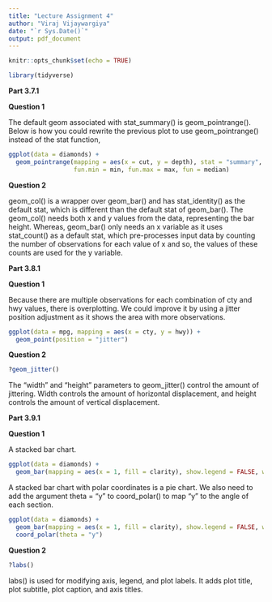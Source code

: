 ```yaml
---
title: "Lecture Assignment 4"
author: "Viraj Vijaywargiya"
date: "`r Sys.Date()`"
output: pdf_document
---
```


```r
knitr::opts_chunk$set(echo = TRUE)
```

```r
library(tidyverse)
```


\newpage 
**Part 3.7.1**

**Question 1** 

The default geom associated with stat_summary() is geom_pointrange(). 
Below is how you could rewrite the previous plot to use geom_pointrange() instead of the stat function,

```r

ggplot(data = diamonds) +
  geom_pointrange(mapping = aes(x = cut, y = depth), stat = "summary", 
                  fun.min = min, fun.max = max, fun = median)

```


**Question 2**

geom_col() is a wrapper over geom_bar() and has stat_identity() as the default stat, which is different than the default stat of geom_bar(). 
The geom_col() needs both x and y values from the data, representing the bar height. Whereas, geom_bar() only needs an x variable as it uses stat_count() as a default stat, which pre-processes input data by counting the number of observations for each value of x and so, the values of these counts are used for the y variable. 

\newpage 
**Part 3.8.1**

**Question 1**

Because there are multiple observations for each combination of cty and hwy values, there is overplotting. \newline
We could improve it by using a jitter position adjustment as it shows the area with more observations.
```r
ggplot(data = mpg, mapping = aes(x = cty, y = hwy)) + 
  geom_point(position = "jitter")
```

**Question 2**

```r
?geom_jitter()
```

The "width" and "height" parameters to geom_jitter() control the amount of jittering. Width controls the amount of horizontal displacement, and height controls the amount of vertical displacement.

\newpage 
**Part 3.9.1**

**Question 1**

A stacked bar chart.
```r
ggplot(data = diamonds) + 
  geom_bar(mapping = aes(x = 1, fill = clarity), show.legend = FALSE, width = 1)
```

A stacked bar chart with polar coordinates is a pie chart. We also need to add the argument theta = "y" to coord_polar() to map "y" to the angle of each section. 
```r
ggplot(data = diamonds) + 
  geom_bar(mapping = aes(x = 1, fill = clarity), show.legend = FALSE, width = 1) +
  coord_polar(theta = "y")
```

**Question 2**

```r
?labs()
```

labs() is used for modifying axis, legend, and plot labels. It adds plot title, plot subtitle, plot caption, and axis titles.  

